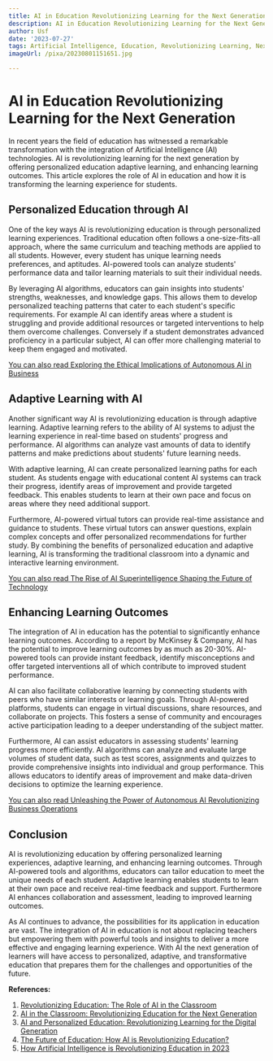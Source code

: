 ```yaml
---
title: AI in Education Revolutionizing Learning for the Next Generation
description: AI in Education Revolutionizing Learning for the Next Generation
author: Usf
date: '2023-07-27'
tags: Artificial Intelligence, Education, Revolutionizing Learning, Next Generation
imageUrl: /pixa/20230801151651.jpg

---
```

#  AI in Education Revolutionizing Learning for the Next Generation

In recent years the field of education has witnessed a remarkable transformation with the integration of Artificial Intelligence (AI) technologies. AI is revolutionizing learning for the next generation by offering personalized education adaptive learning, and enhancing learning outcomes. This article explores the role of AI in education and how it is transforming the learning experience for students.

## Personalized Education through AI

One of the key ways AI is revolutionizing education is  through personalized  learning experiences. Traditional education often follows a one-size-fits-all approach, where the same curriculum  and teaching methods are applied to all students. However, every student  has unique learning needs preferences, and aptitudes. AI-powered  tools can analyze students' performance data and tailor learning  materials to suit their individual needs.

By leveraging AI algorithms, educators can gain insights into  students' strengths,  weaknesses, and knowledge gaps. This allows them to develop personalized teaching patterns that cater to each student's  specific requirements. For example AI can identify areas where a student is struggling and provide additional resources or targeted interventions to help them overcome challenges. Conversely if a student demonstrates advanced proficiency  in a particular  subject, AI can offer more challenging material to keep them engaged and motivated.

[You can also read Exploring the Ethical Implications of Autonomous AI in Business](Exploring%20the%20Ethical%20Implications%20of%20Autonomous%20AI%20in%20Business)


## Adaptive Learning with AI

Another significant way  AI is revolutionizing education is through  adaptive learning. Adaptive learning refers to the ability of AI systems to adjust the learning experience in real-time based on students' progress and performance. AI  algorithms can analyze vast amounts of data to identify patterns and make predictions about students' future learning needs.

With adaptive learning, AI can create personalized learning paths for each student. As students engage with educational content AI systems can track their progress, identify areas of improvement and provide targeted feedback. This enables students to  learn at their own pace and focus on areas where  they need additional  support.

Furthermore, AI-powered virtual  tutors can provide real-time assistance  and  guidance to students. These virtual tutors can  answer questions, explain complex concepts and  offer personalized recommendations for  further study. By combining  the benefits of personalized education  and adaptive learning, AI is transforming the traditional classroom  into a dynamic and interactive learning environment.

[You can also read The Rise of AI Superintelligence Shaping the Future of Technology](The%20Rise%20of%20AI%20Superintelligence%20Shaping%20the%20Future%20of%20Technology)


## Enhancing Learning Outcomes

The integration of AI in  education  has the potential to significantly enhance learning outcomes. According to a report  by McKinsey & Company, AI has the potential to improve learning outcomes by as much as 20-30%. AI-powered tools can provide instant  feedback, identify misconceptions  and offer targeted interventions  all of which contribute  to improved student performance.

AI  can also facilitate collaborative learning by connecting students with peers who have similar interests or learning goals.  Through AI-powered platforms, students can engage in  virtual discussions, share resources,  and  collaborate on projects.  This fosters a sense of community  and encourages active participation leading to a deeper understanding  of the subject matter.

Furthermore, AI can assist educators in assessing students' learning progress more efficiently.  AI algorithms can analyze and evaluate large volumes of student  data, such as test scores, assignments and  quizzes to provide comprehensive  insights  into individual and group performance. This allows educators to identify areas of improvement and make data-driven decisions to optimize the learning experience.

[You can  also read Unleashing the Power of Autonomous AI  Revolutionizing Business Operations](Unleashing%20the%20Power%20of%20Autonomous%20AI%20Revolutionizing%20Business%20Operations)


## Conclusion

AI  is revolutionizing education by offering  personalized learning experiences, adaptive learning, and enhancing learning outcomes. Through AI-powered tools and algorithms, educators can tailor education to meet the unique needs  of each student. Adaptive learning enables  students to learn at their own pace and receive real-time feedback  and support. Furthermore AI enhances collaboration and assessment, leading to improved learning outcomes.

As AI continues to advance, the possibilities for its application in education are  vast. The integration of  AI in education is not about replacing teachers but empowering  them  with powerful tools and  insights to  deliver a more effective and engaging learning experience. With  AI the  next generation of learners will have access to personalized, adaptive,  and transformative education that  prepares them for the  challenges and opportunities of the  future.

**References:**

1. [Revolutionizing Education: The Role of AI in the Classroom](https://www.analyticsinsight.net/revolutionizing-education-the-role-of-ai-in-the-classroom/)
2. [AI in  the Classroom: Revolutionizing Education  for the Next Generation](https://ts2.space/en/ai-in-the-classroom-revolutionizing-education-for-the-next-generation/)
3. [AI and Personalized Education: Revolutionizing Learning  for the Digital Generation](https://www.linkedin.com/pulse/ai-personalized-education-revolutionizing-learning-digital-hung-phan)
4.  [The Future of Education: How  AI is Revolutionizing Education?](https://www.linkedin.com/pulse/future-education-how-ai-revolutionizing-swapnil-dharmadhikari)
5.  [How Artificial Intelligence is Revolutionizing Education in 2023](https://www.cxotoday.com/cxo-bytes/how-artificial-intelligence-is-revolutionizing-education-in-2023/)